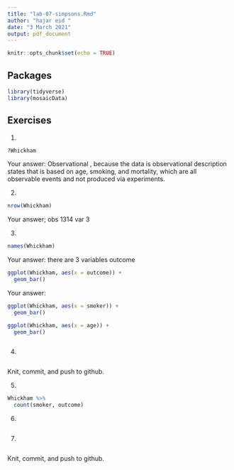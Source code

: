 ```yaml
---
title: "lab-07-simpsons.Rmd"
author: "hajar eid "
date: "3 March 2021"
output: pdf_document
---
```


```r
knitr::opts_chunk$set(echo = TRUE)
```

## Packages

```r
library(tidyverse) 
library(mosaicData)
```


## Exercises


1.  
```r
?Whickham
```
    
Your answer:
Observational , because the data is observational  description states that is based on age, smoking, and mortality, which are all observable events and not produced via experiments.

2.  
```r
nrow(Whickham)
```

Your answer;
obs 1314 var 3

3.  

```r
names(Whickham)
```

Your answer: there are 3 variables outcome

```r
ggplot(Whickham, aes(x = outcome)) +
  geom_bar()
```

Your answer: 

```r
ggplot(Whickham, aes(x = smoker)) +
  geom_bar()
```


```r
ggplot(Whickham, aes(x = age)) +
  geom_bar()
```

```r

```


4. 

```r

```

Knit, commit, and push to github.

5. 

```r
Whickham %>%
  count(smoker, outcome)
```

6.

```r

```

7. 

```r

```

Knit, commit, and push to github.